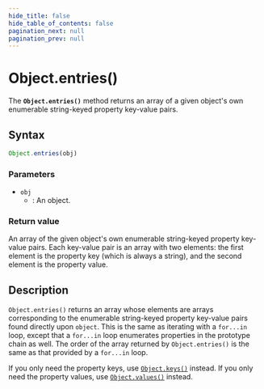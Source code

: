 ```yaml
---
hide_title: false
hide_table_of_contents: false
pagination_next: null
pagination_prev: null
---
```

# Object.entries()

The **`Object.entries()`** method returns an array of a given object's own enumerable string-keyed property key-value pairs.

## Syntax

```js
Object.entries(obj)
```

### Parameters

- `obj`
  - : An object.

### Return value

An array of the given object's own enumerable string-keyed property key-value pairs. Each key-value pair is an array with two elements: the first element is the property key (which is always a string), and the second element is the property value.

## Description

`Object.entries()` returns an array whose elements are arrays corresponding to the enumerable string-keyed property key-value pairs found directly upon `object`. This is the same as iterating with a `for...in` loop, except that a `for...in` loop enumerates properties in the prototype chain as well. The order of the array returned by `Object.entries()` is the same as that provided by a `for...in` loop.

If you only need the property keys, use [`Object.keys()`](../../globals/Object/keys.md) instead. If you only need the property values, use [`Object.values()`](../../globals/Object/values.md) instead.
